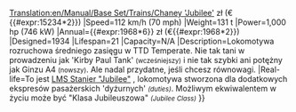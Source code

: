 [[Translation:en/Manual/Base Set/Trains/Chaney 'Jubilee']]
{{pl/Manual/Base Set/Trains/Pociągi|Image=[[File:en/Manual/Base Set/Trains/Chaneyjubilee.png]]
|Cost={{#expr:15234*6}} zł (€{{#expr:15234*2}})
|Speed=112 km/h (70 mph)
|Weight=131 t
|Power=1,000 hp (746 kW)
|Annual={{#expr:1968*6}} zł (€{{#expr:1968*2}})
|Designed=1934
|Lifespan=21
|Capacity=N/A
|Description=Lokomotywa rozruchowa średniego zasięgu w TTD Temperate. Nie tak tani w prowadzeniu jak 'Kirby Paul Tank' <small>(wcześniejszy)</small> i nie tak szybki ani potężny jak Ginzu A4 <small>(nowszy)</small>. Ale nadal przydatne, jeśli chcesz równowagi.
|Real-life=To jest [http://en.wikipedia.org/wiki/LMS_Jubilee_Class LMS Stanier "Jubilee"] , lokomotywa stworzona dla dodatkowych ekspresów pasażerskich 'dyżurnych' <small>''(duties)''</small>. Możliwym ekwiwalentem w życiu może być "Klasa Jubileuszowa" <small>''(Jubilee Class)''</small>
}}